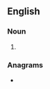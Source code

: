 {{also|call-outs|call outs}}
==English==

===Noun===
{{head|en|noun plural form}}

# {{plural of|callout|lang=en}}

===Anagrams===
* {{anagrams|en|a=acllostu|calls out|locustal|outcalls|sulcatol}}